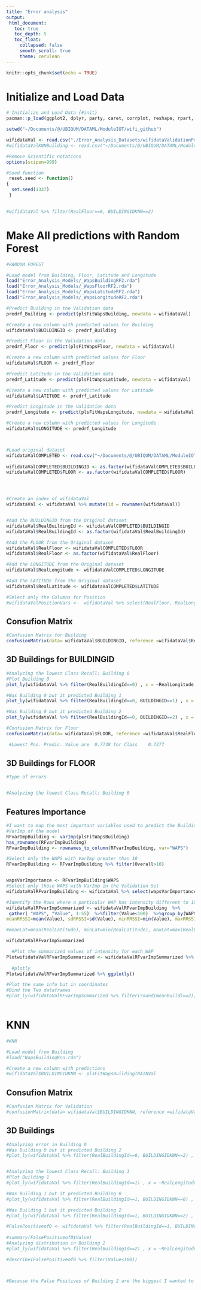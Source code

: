 ```yaml
---
title: "Error analysis"
output:
 html_document:
   toc: true
   toc_depth: 5
   toc_float:
     collapsed: false
     smooth_scroll: true
     theme: cerulean
---
```


```r
knitr::opts_chunk$set(echo = TRUE)
```

<h1> Initialize and Load Data </h1>
```r
# Initialize and Load Data {#init}
pacman::p_load(ggplot2, dplyr, party, caret, corrplot, reshape, rpart, rattle, psych, tidyr, stringr, randomForest, tictoc, plotly, readr,h2o, rstudioapi, randomForest, tibble)

setwd("~/Documents/@/UBIQUM/DATAML/ModuleIOT/wifi_github")

wifidataVal <- read.csv("./Error_Analysis_Datasets/wifidataValidationPreprocessed.csv")
#wifidataValKNNBuilding <- read.csv("~/Documents/@/UBIQUM/DATAML/ModuleIOT/WIFI/datasets/wifidataValidationPreprocessedKNN.csv")

#Remove Scientific notations
options(scipen=999)

#Seed function
 reset.seed <- function()
{
  set.seed(1337)
 }
 

#wifidataVal %>% filter(RealFloor==0, BUILDINGIDKNN==2)
```


<h1>Make All predictions with Random Forest</h1>

```r

#RANDOM FOREST

#Load model from Building, Floor, Latitude and Longitude
load("Error_Analysis_Models/_WapsBuildingRF2.rda")
load("Error_Analysis_Models/_WapsFloorRF2.rda") 
load("Error_Analysis_Models/_WapsLatitudeRF2.rda")
load("Error_Analysis_Models/_WapsLongitudeRF2.rda")

#Predict Building in the Validation data
predrf_Building <- predict(plsFitWapsBuilding, newdata = wifidataVal)

#Create a new column with predicted values for Building
wifidataVal$BUILDINGID <- predrf_Building

#Predict Floor in the Validation data
predrf_Floor <- predict(plsFitWapsFloor, newdata = wifidataVal)

#Create a new column with predicted values for Floor
wifidataVal$FLOOR <- predrf_Floor

#Predict Latitude in the Validation data
predrf_Latitude <- predict(plsFitWapsLatitude, newdata = wifidataVal)

#Create a new column with predicted values for Latitude
wifidataVal$LATITUDE <- predrf_Latitude

#Predict Longitude in the Validation data
predrf_Longitude <- predict(plsFitWapsLongitude, newdata = wifidataVal)

#Create a new column with predicted values for Longitude
wifidataVal$LONGITUDE <- predrf_Longitude




```



```r
#Load original dataset
wifidataValCOMPLETED <- read.csv("~/Documents/@/UBIQUM/DATAML/ModuleIOT/WIFI/datasets/validationData.csv")
 
wifidataValCOMPLETED$BUILDINGID <- as.factor(wifidataValCOMPLETED$BUILDINGID) 
wifidataValCOMPLETED$FLOOR <- as.factor(wifidataValCOMPLETED$FLOOR) 




#Create an index of wifidataVal
wifidataVal <- wifidataVal %>% mutate(id = rownames(wifidataVal))


#Add the BUILDINGID from the Original dataset
wifidataVal$RealBuildingId <- wifidataValCOMPLETED$BUILDINGID
wifidataVal$RealBuildingId <- as.factor(wifidataVal$RealBuildingId) 

#Add the FLOOR from the Original dataset
wifidataVal$RealFloor <- wifidataValCOMPLETED$FLOOR
wifidataVal$RealFloor <- as.factor(wifidataVal$RealFloor) 

#Add the LONGITUDE from the Original dataset
wifidataVal$RealLongitude <- wifidataValCOMPLETED$LONGITUDE

#Add the LATITUDE from the Original dataset
wifidataVal$RealLatitude <- wifidataValCOMPLETED$LATITUDE

#Select only the Columns for Position
#wifidataValPositionVars <-  wifidataVal %>% select(RealFloor, RealLongitude, RealLatitude, RealBuildingId)

```

<h2> Consufion Matrix </h2>
```r
#Confusion Matrix for Building
confusionMatrix(data= wifidataVal$BUILDINGID, reference =wifidataVal$RealBuildingId)

```

<h2> 3D Buildings for BUILDINGID</h2>
```r

#Analyzing the lowest Class Recall: Building 0
#Plot Building 0
plot_ly(wifidataVal %>% filter(RealBuildingId==0) , x = ~RealLongitude, y = ~RealLatitude, z = ~RealFloor, size = 0.03) %>% add_markers() %>% layout(scene = list(xaxis = list(title = "Longitude"), yaxis = list(title = "Latitude"), zaxis = list(title = "Floor")))

#Was Building 0 but it predicted Building 1
plot_ly(wifidataVal %>% filter(RealBuildingId==0, BUILDINGID==1) , x = ~RealLongitude, y = ~RealLatitude, z = ~RealFloor, size = 0.03) %>% add_markers() %>% layout(scene = list(xaxis = list(title = "Longitude"), yaxis = list(title = "Latitude"), zaxis = list(title = "Floor"))) 

#Was Building 0 but it predicted Building 2
plot_ly(wifidataVal %>% filter(RealBuildingId==0, BUILDINGID==2) , x = ~RealLongitude, y = ~RealLatitude, z = ~RealFloor, size = 0.03) %>% add_markers() %>% layout(scene = list(xaxis = list(title = "Longitude"), yaxis = list(title = "Latitude"), zaxis = list(title = "Floor")))


```

```r
#Confusion Matrix for Floor
confusionMatrix(data= wifidataVal$FLOOR, reference =wifidataVal$RealFloor)

 #Lowest Pos. Predic. Value are  0.7738 for Class    0.7277 
```


<h2> 3D Buildings for FLOOR</h2>

```r
#Type of errors


#Analyzing the lowest Class Recall: Building 0
```


<h2> Features Importance </h2>

```r

#I want to map the most important variables used to predict the Building
#VarImp of the model
RFvarImpBuilding <- varImp(plsFitWapsBuilding) 
has_rownames(RFvarImpBuilding)
RFvarImpBuilding <- rownames_to_column(RFvarImpBuilding, var="WAPS") 

#Select only the WAPS with VarImp greater than 10
RFvarImpBuilding <- RFvarImpBuilding %>% filter(Overall>10) 


wapsVarImportance <- RFvarImpBuilding$WAPS
#Select only those WAPS with VarImp in the Validation Set
wifidataValRFvarImpBuilding <- wifidataVal %>% select(wapsVarImportance, 521:526)

```


```r
#Identify the Rows where a particular WAP has intensity different to 100 and summarize
wifidataValRFvarImpSummarized <- wifidataValRFvarImpBuilding  %>%
 gather( "WAPS", "Value", 1:55)  %>%filter(Value<100)  %>%group_by(WAPS) %>% summarise(
meanRRSSI=mean(Value), sdRRSSI=sd(Value), minRRSSI=min(Value), maxRRSSI=max(Value), n_distinct(Value)) %>% left_join( RFvarImpBuilding, by="WAPS")

#meanLat=mean(RealLatitude), minLat=min(RealLatitude), maxLat=max(RealLatitude), meanLong=mean(RealLongitude), minLong=min(RealLongitude),  maxLong=max(RealLongitude), meanFloor=mean(as.numeric(RealFloor)), meanBuild=mean(as.numeric(RealBuildingId)),minBuild=min(as.numeric(RealBuildingId)),maxBuild=max(as.numeric(RealBuildingId)),minFloor=min(as.numeric(RealFloor)),maxFloor=max(as.numeric(RealFloor)))  %>% left_join( RFvarImpBuilding, by="WAPS")

wifidataValRFvarImpSummarized

  #Plot the summarized values of intensity for each WAP
PlotwifidataValRFvarImpSummarized <- wifidataValRFvarImpSummarized %>% ggplot(aes(maxRRSSI, WAPS)) + geom_point(aes(size=Overall)) 
  
  #plotly
PlotwifidataValRFvarImpSummarized %>% ggplotly()

#Plot the same info but in coordinates
#Bind the Two dataframes
#plot_ly(wifidataValRFvarImpSummarized %>% filter(round(meanBuild)==2), x = ~meanLong, y = ~meanLat, z = ~meanFloor, size = 0.03) %>% add_markers() %>% layout(scene = list(xaxis = list(title = "Longitude"), yaxis = list(title = "Latitude"), zaxis = list(title = "Floor")))



```

<h1> KNN </h1>
```r

#KNN

#Load model from Building
#load("WapsBuildingKnn.rda")

#Create a new column with predictions
#wifidataVal$BUILDINGIDKNN <- plsFitWapsBuildingTRAINVal
```

<h2> Consufion Matrix </h2>

```r

#Confusion Matrix for Validation
#confusionMatrix(data= wifidataVal$BUILDINGIDKNN, reference =wifidataVal$RealBuildingId)


```

<h2> 3D Buildings </h2>

```r
#Analyzing error in Building 0
#Was Building 0 but it predicted Building 2
#plot_ly(wifidataVal %>% filter(RealBuildingId==0, BUILDINGIDKNN==2) , x = ~RealLongitude, y = ~RealLatitude, z = ~RealFloor, size = 0.03) %>% add_markers() %>% layout(scene = list(xaxis = list(title = "Longitude"), yaxis = list(title = "Latitude"), zaxis = list(title = "Floor")))


#Analyzing the lowest Class Recall: Building 1
#Plot Building 1
#plot_ly(wifidataVal %>% filter(RealBuildingId==1) , x = ~RealLongitude, y = ~RealLatitude, z = ~RealFloor, size = 0.03) %>% add_markers() %>% layout(scene = list(xaxis = list(title = "Longitude"), yaxis = list(title = "Latitude"), zaxis = list(title = "Floor")))

#Was Building 1 but it predicted Building 0
#plot_ly(wifidataVal %>% filter(RealBuildingId==1, BUILDINGIDKNN==0) , x = ~RealLongitude, y = ~RealLatitude, z = ~RealFloor, size = 0.03) %>% add_markers() %>% layout(scene = list(xaxis = list(title = "Longitude"), yaxis = list(title = "Latitude"), zaxis = list(title = "Floor")))

#Was Building 1 but it predicted Building 2
#plot_ly(wifidataVal %>% filter(RealBuildingId==1, BUILDINGIDKNN==2) , x = ~RealLongitude, y = ~RealLatitude, z = ~RealFloor, size = 0.03) %>% add_markers() %>% layout(scene = list(xaxis = list(title = "Longitude"), yaxis = list(title = "Latitude"), zaxis = list(title = "Floor")))

#FalsePositiveof0 <- wifidataVal %>% filter(RealBuildingId==1, BUILDINGIDKNN==0) %>%  gather( "RRSSI", "Value", 1:520)
 
#summary(FalsePositiveof0$Value)
#Analyzing distribution in Building 2
#plot_ly(wifidataVal %>% filter(RealBuildingId==2) , x = ~RealLongitude, y = ~RealLatitude, z = ~RealFloor, size = 0.03) %>% add_markers() %>% layout(scene = list(xaxis = list(title = "Longitude"), yaxis = list(title = "Latitude"), zaxis = list(title = "Floor")))

#describe(FalsePositiveof0 %>% filter(Value<100))



#Because the False Positives of Building 2 are the biggest I wanted to map the Floors


```


```r

```

